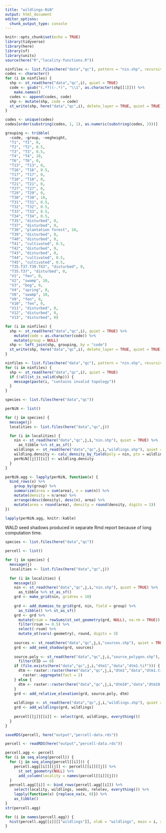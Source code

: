 ```yaml
---
title: "wildlings-NiN"
output: html_document
editor_options: 
  chunk_output_type: console
---
```


```r
knitr::opts_chunk$set(echo = TRUE)
library(tidyverse)
library(here)
library(sf)
library(units)
source(here("R","locality-functions.R"))
```

```r
ninfiles <- list.files(here("data","qc"), pattern = "nin.shp", recursive = TRUE)
codes <- character()
for (i in ninfiles) {
  shp <- st_read(here("data","qc",i), quiet = TRUE)
  code <- gsub("(.*?)(-.*)", "\\1", as.character(shp[[1]])) %>% 
    make.names()
  codes <- append(codes, code)
  shp <- mutate(shp, code = code)
  st_write(shp, here("data","qc",i), delete_layer = TRUE, quiet = TRUE)
}

codes <- unique(codes)
codes[order(substring(codes, 1, 1), as.numeric(substring(codes, 2)))]

grouping <- tribble(
  ~code, ~group, ~vegheight,
  "T1", "T1", 0,
  "T2", "T2", 0.5,
  "T3", "T3", 0.5,
  "T4", "T4", 10,
  "T6", "T6", 0,
  "T13", "T13", 0,
  "T16", "T16", 0.5,
  "T17", "T17", 0,
  "T18", "T18", 0,
  "T21", "T21", 0,
  "T27", "T27", 0,
  "T29", "T29", 0,
  "T30", "T30", 10,
  "T31", "T31", 0.5,
  "T32", "T32", 0.5,
  "T33", "T33", 0.5,
  "T34", "T34", 0.5,
  "T35", "disturbed", 0, 
  "T37", "disturbed", 0,
  "T38", "plantation forest", 10,
  "T39", "disturbed", 0,
  "T40", "disturbed", 0,
  "T41", "cultivated", 0.5,
  "T42", "disturbed", 0,
  "T43", "disturbed", 0,
  "T44", "cultivated", 0.5,
  "T45", "cultivated", 0.5,
  "T35.T37.T39.T43", "disturbed", 0,
  "T35.T37", "disturbed", 0,
  "V1", "fen", 0,
  "V2", "swamp", 10,
  "V3", "bog", 0,
  "V4", "spring", 0,
  "V8", "swamp", 10,
  "V9", "fen", 0,
  "V10", "fen", 0,
  "V11", "disturbed", 0,
  "V12", "disturbed", 0,
  "V13", "disturbed", 0) 

for (i in ninfiles) {
  shp <- st_read(here("data","qc",i), quiet = TRUE) %>% 
    mutate(code = as.character(code)) %>% 
    mutate(group = NULL)
  shp <- left_join(shp, grouping, by = "code")
  st_write(shp, here("data","qc",i), delete_layer = TRUE, quiet = TRUE)
}
```

```r
ninfiles <- list.files(here("data","qc"), pattern = "nin.shp", recursive = TRUE)
for (i in ninfiles) {
  shp <- st_read(here("data","qc",i), quiet = TRUE)
  if (!all(st_is_valid(shp))) {
    message(paste(i, "contains invalid topology"))
  }
}
```

```r
species <- list.files(here("data","qc"))

perNiN <- list()

for (j in species) {
  message(j)
  localities <- list.files(here("data","qc",j))

  for (i in localities) {
    nin <- st_read(here("data","qc",j,i,"nin.shp"), quiet = TRUE) %>% 
      as_tibble %>% st_as_sf()
    wildlings <- st_read(here("data","qc",j,i,"wildlings.shp"), quiet = TRUE)
    wildling.density <- calc_density_by_field(poly = nin, pts = wildlings, field = group)
    perNiN[[j]][[i]] <- wildling.density
  }
}

perNiN.agg <- lapply(perNiN, function(x) {
  bind_rows(x) %>% 
    group_by(group) %>% 
    summarize(area = sum(area), n = sum(n)) %>% 
    mutate(density = n/area) %>%
    arrange(desc(density), desc(n), area) %>% 
    mutate(area = round(area), density = round(density, digits = 1))
})
```

```r
lapply(perNiN.agg, knitr::kable)
```

WALD seed shadows produced in separate Rmd report because of long computation time. 

```r
species <- list.files(here("data","qc"))

percell <- list()

for (j in species) {
  message(j)
  localities <- list.files(here("data","qc",j))
  
  for (i in localities) {
    message(i)
    nin <- st_read(here("data","qc",j,i,"nin.shp"), quiet = TRUE) %>% 
      as_tibble %>% st_as_sf()
    grd <- make_grid(nin, gridres = 10)
    
    grd <- add_dummies_to_grid(grd, nin, field = group) %>% 
      as_tibble() %>% st_as_sf()
    grd <- grd %>% 
      mutate(rsum = rowSums(st_set_geometry(grd, NULL), na.rm = TRUE)) %>% 
      filter(rsum >= 0.5) %>% 
      select(-rsum) %>% 
      mutate_at(vars(-geometry), round, digits = 3) 
    
    sources <- st_read(here("data","qc",j,i,"sources.shp"), quiet = TRUE)
    grd <- add_seed_shadow(grd, sources)
    
    source.poly <- st_read(here("data","qc",j,i,"source_polygon.shp"), quiet = TRUE) %>% 
      filter(FID == 0)
    if (file.exists(here("data","qc",j,i,"dtm1","data","dtm1.tif"))) {
      dtm <- raster::raster(here("data","qc",j,i,"dtm1","data","dtm1.tif")) %>% 
        raster::aggregate(fact = 2)
    } else {
      dtm <- raster::raster(here("data","qc",j,i,"dtm10","data","dtm10.tif"))
    }
    grd <- add_relative_elevation(grd, source.poly, dtm)
    
    wildlings <- st_read(here("data","qc",j,i,"wildlings.shp"), quiet = TRUE)
    grd <- add_wildlings(grd, wildlings)
    
    percell[[j]][[i]] <- select(grd, wildlings, everything())
  }
}

saveRDS(percell, here("output","percell-data.rds"))
```

```r
percell <- readRDS(here("output","percell-data.rds"))

percell.agg <- percell
for (i in seq_along(percell)) {
  for (j in seq_along(percell[[i]])) {
    percell.agg[[i]][[j]] <- percell[[i]][[j]] %>% 
      st_set_geometry(NULL) %>% 
      add_column(locality = names(percell[[i]][j]))
  }
  percell.agg[[i]] <- bind_rows(percell.agg[[i]]) %>% 
    select(locality, wildlings, seeds, relelev, everything()) %>% 
    lapply(function(x) {replace_na(x, 0)}) %>% 
    as_tibble()
}
str(percell.agg)

for (i in names(percell.agg)) {  
  hist(percell.agg[[i]][["wildlings"]], xlab = "wildlings", main = i, xlim = c(0,20), breaks = 50)
}
```

